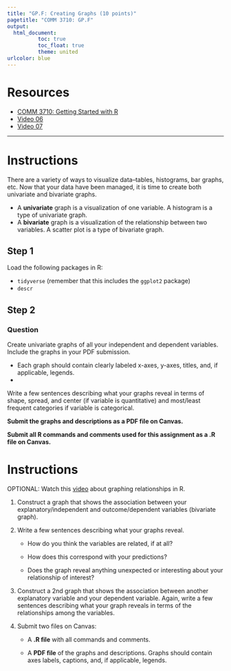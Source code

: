 ```yaml
---
title: "GP.F: Creating Graphs (10 points)"
pagetitle: "COMM 3710: GP.F"
output:
  html_document:
          toc: true
          toc_float: true
          theme: united
urlcolor: blue
---
```


# Resources

- [COMM 3710: Getting Started with R](https://sarakyeo.github.io/COMM-3710-bookdown/docs/index.html)
- [Video 06](https://youtu.be/mwLyXHfCPdE)
- [Video 07](https://youtu.be/IZoCbCQRmUE)

---

# Instructions
There are a variety of ways to visualize data--tables, histograms, bar graphs, etc. Now that your data have been managed, it is time to create both univariate and bivariate graphs.

- A **univariate** graph is a visualization of one variable. A histogram is a type of univariate graph.
- A **bivariate** graph is a visualization of the relationship between two variables. A scatter plot is a type of bivariate graph.

## Step 1
Load the following packages in R:

- `tidyverse` (remember that this includes the `ggplot2` package)
- `descr`

## Step 2 {.tabset .tabset-fade .tabset-pills}
### Question
Create univariate graphs of all your independent and dependent variables. Include the graphs in your PDF submission.

- Each graph should contain clearly labeled x-axes, y-axes, titles, and, if applicable, legends.
- 

Write a few sentences describing what your graphs reveal in terms of shape, spread, and center (if variable is quantitative) and most/least frequent categories if variable is categorical.

**Submit the graphs and descriptions as a PDF file on Canvas.**

**Submit all R commands and comments used for this assignment as a .R file on Canvas.**

# Instructions

OPTIONAL: Watch this [video](https://youtu.be/IZoCbCQRmUE) about graphing relationships in R.

1. Construct a graph that shows the association between your explanatory/independent and outcome/dependent variables (bivariate graph).

2. Write a few sentences describing what your graphs reveal.
    <ul>
    <li> How do you think the variables are related, if at all?
    <li> How does this correspond with your predictions?
    <li> Does the graph reveal anything unexpected or interesting about your relationship of interest?
    </ul>
    
3. Construct a 2nd graph that shows the association between another explanatory variable and your dependent variable. Again, write a few sentences describing what your graph reveals in terms of the relationships among the variables.

4. Submit two files on Canvas:
   <ul>
   <li> A **.R file** with all commands and comments.
   <li> A **PDF file** of the graphs and descriptions. Graphs should contain axes labels, captions, and, if applicable, legends.
   </ul>

